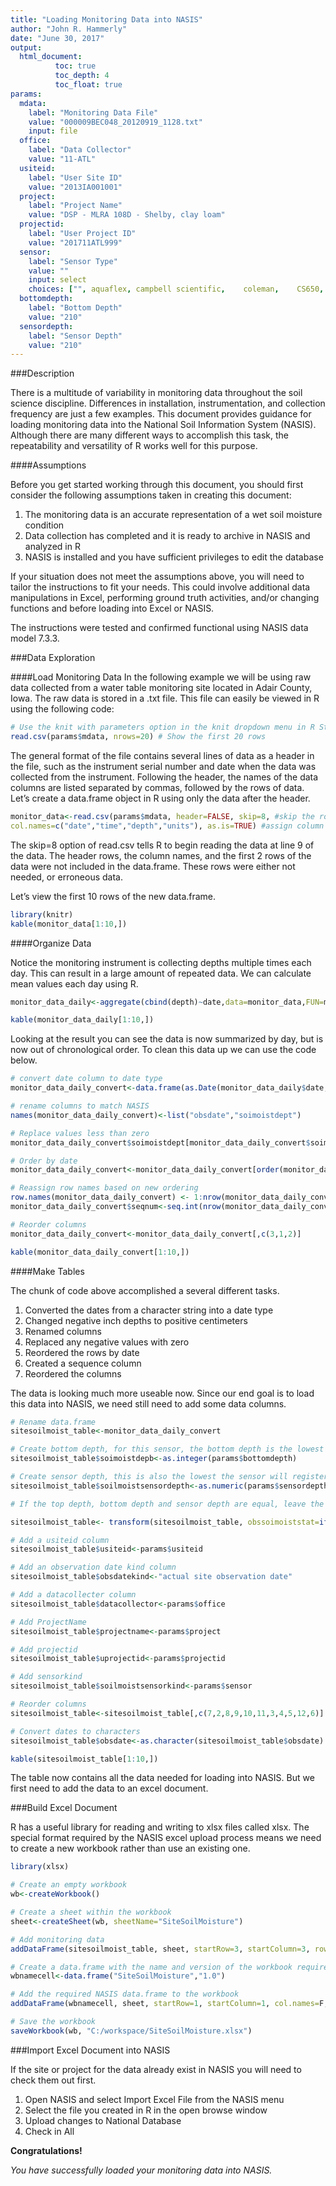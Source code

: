---
title: "Loading Monitoring Data into NASIS"
author: "John R. Hammerly"
date: "June 30, 2017"
output:
  html_document:
          toc: true
          toc_depth: 4
          toc_float: true
params:
  mdata:
    label: "Monitoring Data File"
    value: "000009BEC048_20120919_1128.txt"
    input: file
  office: 
    label: "Data Collector"
    value: "11-ATL"
  usiteid: 
    label: "User Site ID"
    value: "2013IA001001"
  project: 
    label: "Project Name"
    value: "DSP - MLRA 108D - Shelby, clay loam"
  projectid: 
    label: "User Project ID"
    value: "201711ATL999"
  sensor:
    label: "Sensor Type"
    value: ""
    input: select
    choices: ["", aquaflex,	campbell scientific,	coleman,	CS650,	decagon ec-5,	decagon 5tm,	dynamax,	echo probe,	global water data logger wl16s,	global water data logger wl16u,	global water data logger wl15,	global water data logger wl16,	hydra probe analog,	hydra probe II SDI-12,	S-SMC-M005,	sentry 200ap,	soil moisture equipment,	TDR 300,	tektronix,	theta probe,	trime,	vitel hydra probe,	watermark,	infinites usa,	solinst 3001 levelogger edge,	global water data logger wl15x-015]
  bottomdepth:
    label: "Bottom Depth"
    value: "210"
  sensordepth:
    label: "Sensor Depth"
    value: "210"
---
###Description

There is a multitude of variability in monitoring data throughout the soil science discipline.  Differences in installation, instrumentation, and collection frequency are just a few examples.  This document provides guidance for loading monitoring data into the National Soil Information System (NASIS).  Although there are many different ways to accomplish this task, the repeatability and versatility of R works well for this purpose.

####Assumptions

Before you get started working through this document, you should first consider the following assumptions taken in creating this document:

1. The monitoring data is an accurate representation of a wet soil moisture condition
2. Data collection has completed and it is ready to archive in NASIS and analyzed in R
3. NASIS is installed and you have sufficient privileges to edit the database

If your situation does not meet the assumptions above, you will need to tailor the instructions to fit your needs.  This could involve additional data manipulations in Excel, performing ground truth activities, and/or changing functions and before loading into Excel or NASIS.

The instructions were tested and confirmed functional using NASIS data model 7.3.3.

###Data Exploration

####Load Monitoring Data
In the following example we will be using raw data collected from a water table monitoring site located in Adair County, Iowa. The raw data is stored in a .txt file.  This file can easily be viewed in R using the following code:

```{r Read Monitoring Data}
# Use the knit with parameters option in the knit dropdown menu in R Studio to use your own data.
read.csv(params$mdata, nrows=20) # Show the first 20 rows
```

The general format of the file contains several lines of data as a header in the file, such as the instrument serial number and date when the data was collected from the instrument.  Following the header, the names of the data columns are listed separated by commas, followed by the rows of data.  Let's create a data.frame object in R using only the data after the header.

```{r Create a data.frame}
monitor_data<-read.csv(params$mdata, header=FALSE, skip=8, #skip the rows without observation data 
col.names=c("date","time","depth","units"), as.is=TRUE) #assign column names
```

The skip=8 option of read.csv tells R to begin reading the data at line 9 of the data.  The header rows, the column names, and the first 2 rows of the data were not included in the data.frame.  These rows were either not needed, or erroneous data.

Let's view the first 10 rows of the new data.frame.

```{r View data.table1, echo=F}
library(knitr)
kable(monitor_data[1:10,])
```

####Organize Data

Notice the monitoring instrument is collecting depths multiple times each day.  This can result in a large amount of repeated data.  We can calculate mean values each day using R.

```{r Calculate daily means}
monitor_data_daily<-aggregate(cbind(depth)~date,data=monitor_data,FUN=mean)
```

```{r View data.table2, echo=F}
kable(monitor_data_daily[1:10,])
```

Looking at the result you can see the data is now summarized by day, but is now out of chronological order.  To clean this data up we can use the code below.

```{r Clean up data}
# convert date column to date type
monitor_data_daily_convert<-data.frame(as.Date(monitor_data_daily$date, format="%m/%d/%Y"), round(monitor_data_daily$depth*-1*2.54)) # convert depths to positive centimeters

# rename columns to match NASIS
names(monitor_data_daily_convert)<-list("obsdate","soimoistdept")

# Replace values less than zero
monitor_data_daily_convert$soimoistdept[monitor_data_daily_convert$soimoistdept<0]<-0

# Order by date
monitor_data_daily_convert<-monitor_data_daily_convert[order(monitor_data_daily_convert$obsdate),]

# Reassign row names based on new ordering
row.names(monitor_data_daily_convert) <- 1:nrow(monitor_data_daily_convert)
monitor_data_daily_convert$seqnum<-seq.int(nrow(monitor_data_daily_convert))

# Reorder columns
monitor_data_daily_convert<-monitor_data_daily_convert[,c(3,1,2)]
```

```{r View data.table3, echo=F}
kable(monitor_data_daily_convert[1:10,])
```

####Make Tables

The chunk of code above accomplished a several different tasks.

1. Converted the dates from a character string into a date type
2. Changed negative inch depths to positive centimeters
3. Renamed columns
4. Replaced any negative values with zero
5. Reordered the rows by date
6. Created a sequence column
7. Reordered the columns

The data is looking much more useable now.  Since our end goal is to load this data into NASIS, we need still need to add some data columns.

```{r Create data in sitesoilmoist table for Excel}
# Rename data.frame
sitesoilmoist_table<-monitor_data_daily_convert

# Create bottom depth, for this sensor, the bottom depth is the lowest the sensor will register a reading
sitesoilmoist_table$soimoistdepb<-as.integer(params$bottomdepth)

# Create sensor depth, this is also the lowest the sensor will register a reading
sitesoilmoist_table$soilmoistsensordepth<-as.numeric(params$sensordepth)

# If the top depth, bottom depth and sensor depth are equal, leave the moisture status NA, otherwise assign a wet status.

sitesoilmoist_table<- transform(sitesoilmoist_table, obssoimoiststat=ifelse(soimoistdept==soimoistdepb & soimoistdepb==soilmoistsensordepth, NA, "wet"))

# Add a usiteid column
sitesoilmoist_table$usiteid<-params$usiteid

# Add an observation date kind column
sitesoilmoist_table$obsdatekind<-"actual site observation date"

# Add a datacollecter column
sitesoilmoist_table$datacollector<-params$office

# Add ProjectName
sitesoilmoist_table$projectname<-params$project

# Add projectid
sitesoilmoist_table$uprojectid<-params$projectid

# Add sensorkind
sitesoilmoist_table$soilmoistsensorkind<-params$sensor

# Reorder columns
sitesoilmoist_table<-sitesoilmoist_table[,c(7,2,8,9,10,11,3,4,5,12,6)]

# Convert dates to characters
sitesoilmoist_table$obsdate<-as.character(sitesoilmoist_table$obsdate)
```

```{r View data.table4, echo=F}
kable(sitesoilmoist_table[1:10,])
```

The table now contains all the data needed for loading into NASIS.  But we first need to add the data to an excel document.

###Build Excel Document

R has a useful library for reading and writing to xlsx files called xlsx.  The special format required by the NASIS excel upload process means we need to create a new workbook rather than use an existing one.

```{r Export data.frame to xlsx, message=F}
library(xlsx)

# Create an empty workbook
wb<-createWorkbook()

# Create a sheet within the workbook
sheet<-createSheet(wb, sheetName="SiteSoilMoisture")

# Add monitoring data
addDataFrame(sitesoilmoist_table, sheet, startRow=3, startColumn=3, row.names=F)

# Create a data.frame with the name and version of the workbook required for NASIS
wbnamecell<-data.frame("SiteSoilMoisture","1.0")

# Add the required NASIS data.frame to the workbook
addDataFrame(wbnamecell, sheet, startRow=1, startColumn=1, col.names=F,row.names=F)

# Save the workbook
saveWorkbook(wb, "C:/workspace/SiteSoilMoisture.xlsx")

```

###Import Excel Document into NASIS

If the site or project for the data already exist in NASIS you will need to check them out first.

1. Open NASIS and select Import Excel File from the NASIS menu
2. Select the file you created in R in the open browse window
3. Upload changes to National Database
4. Check in All

**Congratulations!**

*You have successfully loaded your monitoring data into NASIS.*